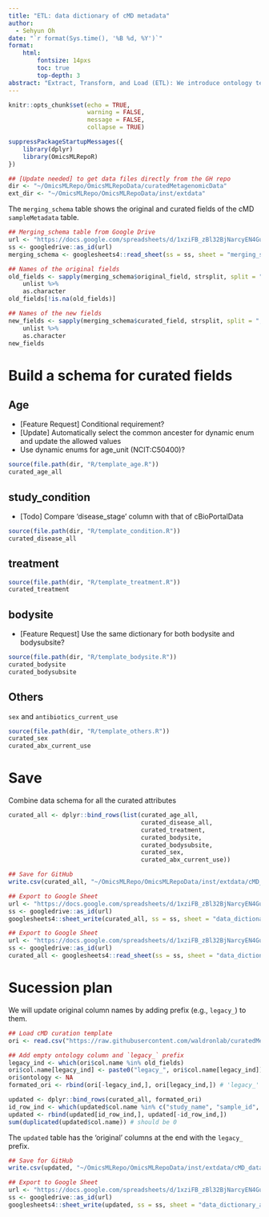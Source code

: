 ```yaml
---
title: "ETL: data dictionary of cMD metadata"
author:
  - Sehyun Oh
date: "`r format(Sys.time(), '%B %d, %Y')`"
format:
    html:
        fontsize: 14pxs
        toc: true
        top-depth: 3
abstract: "Extract, Transform, and Load (ETL): We introduce ontology terms into cMD sampleMetadata. This updated cMD sampleMetadata attributes are summarized here as cMD data dictionary"
---
```


```r
knitr::opts_chunk$set(echo = TRUE, 
                      warning = FALSE,
                      message = FALSE,
                      collapse = TRUE)
```

```r
suppressPackageStartupMessages({
    library(dplyr)
    library(OmicsMLRepoR)
})
```

```r
## [Update needed] to get data files directly from the GH repo
dir <- "~/OmicsMLRepo/OmicsMLRepoData/curatedMetagenomicData"
ext_dir <- "~/OmicsMLRepo/OmicsMLRepoData/inst/extdata"
```

The `merging_schema` table shows the original and curated fields of the cMD 
`sampleMetadata` table.

```r
## Merging_schema table from Google Drive
url <- "https://docs.google.com/spreadsheets/d/1xziFB_zBl32BjNarcyEN4GupTYpPtq5aDz0GbRbWvtk/edit?usp=sharing"
ss <- googledrive::as_id(url)
merging_schema <- googlesheets4::read_sheet(ss = ss, sheet = "merging_schema")

## Names of the original fields
old_fields <- sapply(merging_schema$original_field, strsplit, split = ";") %>% 
    unlist %>% 
    as.character
old_fields[!is.na(old_fields)]

## Names of the new fields
new_fields <- sapply(merging_schema$curated_field, strsplit, split = ";") %>% 
    unlist %>% 
    as.character
new_fields
```


# Build a schema for curated fields
## Age
- [Feature Request] Conditional requirement?
- [Update] Automatically select the common ancester for dynamic enum and update the allowed values
- Use dynamic enums for age_unit (NCIT:C50400)?
```r
source(file.path(dir, "R/template_age.R"))
curated_age_all
```

## study_condition
- [Todo] Compare 'disease_stage' column with that of cBioPortalData
```r
source(file.path(dir, "R/template_condition.R"))
curated_disease_all
```

## treatment
```r
source(file.path(dir, "R/template_treatment.R"))
curated_treatment
```

## bodysite
- [Feature Request] Use the same dictionary for both bodysite and bodysubsite?   
```r
source(file.path(dir, "R/template_bodysite.R"))
curated_bodysite
curated_bodysubsite
```


## Others
`sex` and `antibiotics_current_use`
```r
source(file.path(dir, "R/template_others.R"))
curated_sex
curated_abx_current_use
```


# Save
Combine data schema for all the curated attributes
```r
curated_all <- dplyr::bind_rows(list(curated_age_all, 
                                     curated_disease_all, 
                                     curated_treatment,
                                     curated_bodysite,
                                     curated_bodysubsite,
                                     curated_sex,
                                     curated_abx_current_use))
```

```r
## Save for GitHub
write.csv(curated_all, "~/OmicsMLRepo/OmicsMLRepoData/inst/extdata/cMD_data_dictionary.csv", row.names = FALSE)

## Export to Google Sheet
url <- "https://docs.google.com/spreadsheets/d/1xziFB_zBl32BjNarcyEN4GupTYpPtq5aDz0GbRbWvtk/edit?usp=sharing"
ss <- googledrive::as_id(url)
googlesheets4::sheet_write(curated_all, ss = ss, sheet = "data_dictionary")
```

```r
## Export to Google Sheet
url <- "https://docs.google.com/spreadsheets/d/1xziFB_zBl32BjNarcyEN4GupTYpPtq5aDz0GbRbWvtk/edit?usp=sharing"
ss <- googledrive::as_id(url)
curated_all <- googlesheets4::read_sheet(ss = ss, sheet = "data_dictionary")
```




# Sucession plan
We will update original column names by adding prefix (e.g., `legacy_`) to them.
```r
## Load cMD curation template
ori <- read.csv("https://raw.githubusercontent.com/waldronlab/curatedMetagenomicDataCuration/master/inst/extdata/template.csv")

## Add empty ontology column and `legacy_` prefix
legacy_ind <- which(ori$col.name %in% old_fields)
ori$col.name[legacy_ind] <- paste0("legacy_", ori$col.name[legacy_ind])
ori$ontology <- NA
formated_ori <- rbind(ori[-legacy_ind,], ori[legacy_ind,]) # 'legacy_' fields at the end

updated <- dplyr::bind_rows(curated_all, formated_ori)
id_row_ind <- which(updated$col.name %in% c("study_name", "sample_id", "subject_id"))
updated <- rbind(updated[id_row_ind,], updated[-id_row_ind,])
sum(duplicated(updated$col.name)) # should be 0
```

The `updated` table has the 'original' columns at the end with the `legacy_` prefix.
```r
## Save for GitHub
write.csv(updated, "~/OmicsMLRepo/OmicsMLRepoData/inst/extdata/cMD_data_dictionary_all.csv", row.names = FALSE)

## Export to Google Sheet
url <- "https://docs.google.com/spreadsheets/d/1xziFB_zBl32BjNarcyEN4GupTYpPtq5aDz0GbRbWvtk/edit?usp=sharing"
ss <- googledrive::as_id(url)
googlesheets4::sheet_write(updated, ss = ss, sheet = "data_dictionary_all")
```


